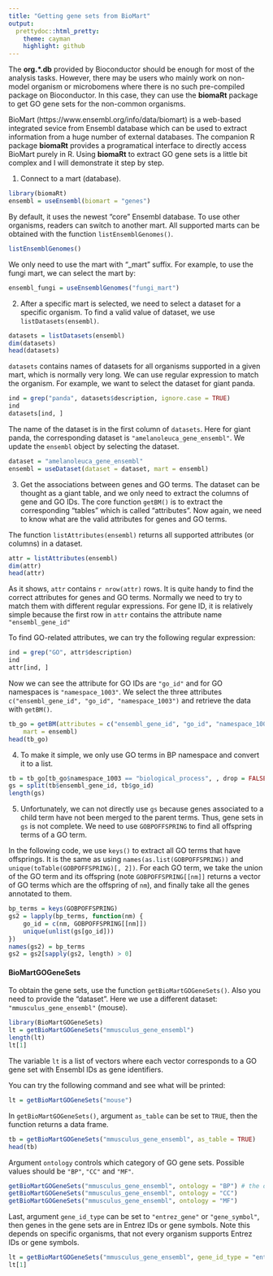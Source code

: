 ```yaml
---
title: "Getting gene sets from BioMart"
output:
  prettydoc::html_pretty:
    theme: cayman
    highlight: github
---
```



The **org.\*.db** provided by Bioconductor should be enough for most of the analysis tasks. However, there may be users
who mainly work on non-model organism or microbomens where there is no such pre-compiled package on Bioconductor. 
In this case, they can use the **biomaRt** package to get GO gene sets for the non-common organisms.


BioMart (https://www.ensembl.org/info/data/biomart) is a web-based integrated sevice from Ensembl database which can be used to extract information from a huge number of external databases. 
The companion R package **biomaRt** provides a programatical interface to directly access BioMart purely in R. Using **biomaRt** to extract GO gene sets is a little bit complex
and I will demonstrate it step by step.

1. Connect to a mart (database). 

```r
library(biomaRt)
ensembl = useEnsembl(biomart = "genes")
```

By default, it uses the newest "core" Ensembl database. To use other organisms, readers
can switch to another mart. All supported marts can be obtained with the function `listEnsemblGenomes()`.

```r
listEnsemblGenomes()
```

We only need to use the mart with "\_mart" suffix. For example, to use the fungi mart, we can select
the mart by:

```r
ensembl_fungi = useEnsemblGenomes("fungi_mart")
```


2. After a specific mart is selected, we need to select a dataset for a
   specific organism. To find a valid value of dataset,
   we use `listDatasets(ensembl)`. 

```r
datasets = listDatasets(ensembl)
dim(datasets)
head(datasets)
```

`datasets` contains names of datasets for all organisms supported in a given mart, which is normally very long. We can use regular expression to match the organism. For example, we want to select the dataset for giant panda.

```r
ind = grep("panda", datasets$description, ignore.case = TRUE)
ind
datasets[ind, ]
```

The name of the dataset is in the first column of `datasets`. Here for giant panda, the corresponding dataset is `"amelanoleuca_gene_ensembl"`. We update the `ensembl` object by
selecting the dataset.

```r
dataset = "amelanoleuca_gene_ensembl"
ensembl = useDataset(dataset = dataset, mart = ensembl)
```

3. Get the associations between genes and GO terms. The dataset can be thought as a giant table, and we only need to extract the columns of gene and GO IDs. The core function `getBM()` is to extract the corresponding "tables" which is called "attributes". Now again, we need to know what are the valid attributes for genes and GO terms. 

The function `listAttributes(ensembl)` returns all supported attributes (or columns) in a dataset. 

```r
attr = listAttributes(ensembl)
dim(attr)
head(attr)
```

As it shows, `attr` contains `r nrow(attr)` rows. It is quite handy to find
the correct attributes for genes and GO terms. Normally we need to try to
match them with different regular expressions. For gene ID, it is relatively simple because 
the first row in `attr` contains the attribute name `"ensembl_gene_id"`

To find GO-related attributes, we can try the following regular expression:

```r
ind = grep("GO", attr$description)
ind
attr[ind, ]
```

Now we can see the attribute for GO IDs are `"go_id"` and for GO namespaces is `"namespace_1003"`.
We select the three attributes `c("ensembl_gene_id", "go_id", "namespace_1003")` and retrieve 
the data with `getBM()`.

```r
tb_go = getBM(attributes = c("ensembl_gene_id", "go_id", "namespace_1003"), 
    mart = ensembl)
head(tb_go)
```

4. To make it simple, we only use GO terms in BP namespace and convert it to a list.

```r
tb = tb_go[tb_go$namespace_1003 == "biological_process", , drop = FALSE]
gs = split(tb$ensembl_gene_id, tb$go_id)
length(gs)
```

5. Unfortunately, we can not directly use `gs` because genes associated to a child term have
not been merged to the parent terms. Thus, gene sets in `gs` is not complete. We need to use 
`GOBPOFFSPRING` to find all offspring terms of a GO term.

In the following code, we use `keys()` to extract all GO terms that have offsprings. It is the same 
as using `names(as.list(GOBPOFFSPRING))` and `unique(toTable(GOBPOFFSPRING)[, 2])`. For each GO term, we take the union of the GO term and its offspring (note `GOBPOFFSPRING[[nm]]` returns a vector of GO terms which are the offspring of `nm`), and finally take all the genes annotated to them.

```r
bp_terms = keys(GOBPOFFSPRING)
gs2 = lapply(bp_terms, function(nm) {
    go_id = c(nm, GOBPOFFSPRING[[nm]])
    unique(unlist(gs[go_id]))
})
names(gs2) = bp_terms
gs2 = gs2[sapply(gs2, length) > 0]
```

#### BioMartGOGeneSets

To obtain the gene sets, use the function `getBioMartGOGeneSets()`. Also you need to provide
the "dataset". Here we use a different dataset: `"mmusculus_gene_ensembl"` (mouse).

```r
library(BioMartGOGeneSets)
lt = getBioMartGOGeneSets("mmusculus_gene_ensembl")
length(lt)
lt[1]
```

The variable `lt` is a list of vectors where each vector corresponds to a GO gene set with Ensembl
IDs as gene identifiers.

You can try the following command and see what will be printed:

```r
lt = getBioMartGOGeneSets("mouse")
```

In `getBioMartGOGeneSets()`, argument `as_table` can be set to `TRUE`, then the function returns
a data frame.

```r
tb = getBioMartGOGeneSets("mmusculus_gene_ensembl", as_table = TRUE)
head(tb)
```

Argument `ontology` controls which category of GO gene sets. Possible values should be `"BP"`, `"CC"`
and `"MF"`.

```r
getBioMartGOGeneSets("mmusculus_gene_ensembl", ontology = "BP") # the default one
getBioMartGOGeneSets("mmusculus_gene_ensembl", ontology = "CC")
getBioMartGOGeneSets("mmusculus_gene_ensembl", ontology = "MF")
```

Last, argument `gene_id_type` can be set to `"entrez_gene"` or `"gene_symbol"`, then genes in the gene sets
are in Entrez IDs or gene symbols. Note this depends on specific organisms, that not every organism supports 
Entrez IDs or gene symbols.

```r
lt = getBioMartGOGeneSets("mmusculus_gene_ensembl", gene_id_type = "entrez_gene")
lt[1]
```